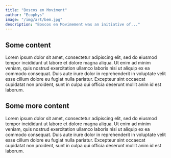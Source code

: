 ```yaml
---
title: "Boscos en Moviment"
author: "Ecophys"
image: "/img/art/bem.jpg"
description: "Boscos en Movimement was an initiative of..."
---
```


## Some content

Lorem ipsum dolor sit amet, consectetur adipiscing elit, sed do eiusmod tempor incididunt ut labore
et dolore magna aliqua. Ut enim ad minim veniam, quis nostrud exercitation ullamco laboris nisi ut
aliquip ex ea commodo consequat. Duis aute irure dolor in reprehenderit in voluptate velit esse
cillum dolore eu fugiat nulla pariatur. Excepteur sint occaecat cupidatat non proident, sunt in
culpa qui officia deserunt mollit anim id est laborum.

## Some more content

Lorem ipsum dolor sit amet, consectetur adipiscing elit, sed do eiusmod tempor incididunt ut labore
et dolore magna aliqua. Ut enim ad minim veniam, quis nostrud exercitation ullamco laboris nisi ut
aliquip ex ea commodo consequat. Duis aute irure dolor in reprehenderit in voluptate velit esse
cillum dolore eu fugiat nulla pariatur. Excepteur sint occaecat cupidatat non proident, sunt in
culpa qui officia deserunt mollit anim id est laborum.
